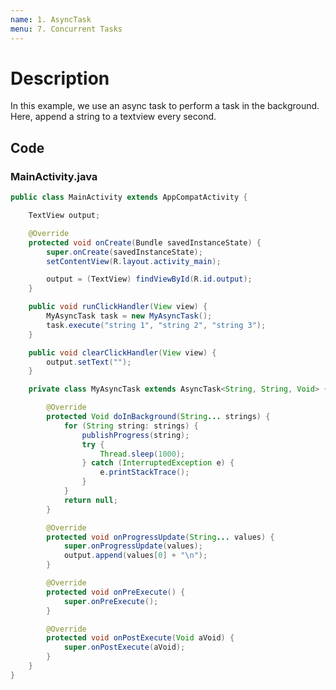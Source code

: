 ```yaml
---
name: 1. AsyncTask
menu: 7. Concurrent Tasks
---
```


# Description

In this example, we use an async task to perform a task in the background. Here, append a string to a textview every second.

## Code

### MainActivity.java

```java
public class MainActivity extends AppCompatActivity {

    TextView output;

    @Override
    protected void onCreate(Bundle savedInstanceState) {
        super.onCreate(savedInstanceState);
        setContentView(R.layout.activity_main);

        output = (TextView) findViewById(R.id.output);
    }

    public void runClickHandler(View view) {
        MyAsyncTask task = new MyAsyncTask();
        task.execute("string 1", "string 2", "string 3");
    }

    public void clearClickHandler(View view) {
        output.setText("");
    }

    private class MyAsyncTask extends AsyncTask<String, String, Void> {

        @Override
        protected Void doInBackground(String... strings) {
            for (String string: strings) {
                publishProgress(string);
                try {
                    Thread.sleep(1000);
                } catch (InterruptedException e) {
                    e.printStackTrace();
                }
            }
            return null;
        }

        @Override
        protected void onProgressUpdate(String... values) {
            super.onProgressUpdate(values);
            output.append(values[0] + "\n");
        }

        @Override
        protected void onPreExecute() {
            super.onPreExecute();
        }

        @Override
        protected void onPostExecute(Void aVoid) {
            super.onPostExecute(aVoid);
        }
    }
}
```
